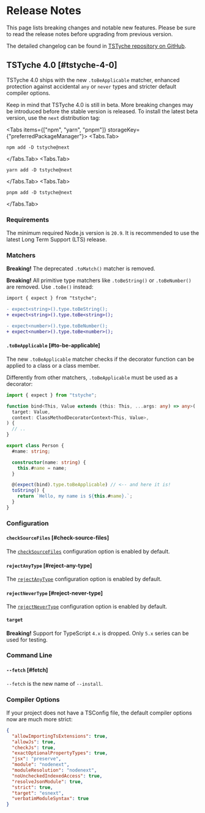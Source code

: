 
# Release Notes

This page lists breaking changes and notable new features. Please be sure to read the release notes before upgrading from previous version.

<Note>

The detailed changelog can be found in [TSTyche repository on GitHub](https://github.com/tstyche/tstyche/blob/main/RELEASES.md).

</Note>

## TSTyche 4.0  [#tstyche-4-0]

TSTyche 4.0 ships with the new `.toBeApplicable` matcher, enhanced protection against accidental `any` or `never` types and stricter default compiler options.

<Warning>

 Keep in mind that TSTyche 4.0 is still in beta. More breaking changes may be introduced before the stable version is released. To install the latest beta version, use the `next` distribution tag:

 <Tabs items={["npm", "yarn", "pnpm"]} storageKey={"preferredPackageManager"}>
 <Tabs.Tab>

 ```shell
 npm add -D tstyche@next
 ```

 </Tabs.Tab>
 <Tabs.Tab>

 ```shell
 yarn add -D tstyche@next
 ```

 </Tabs.Tab>
 <Tabs.Tab>

 ```shell
 pnpm add -D tstyche@next
 ```

 </Tabs.Tab>
 </Tabs>

 </Warning>

### Requirements

The minimum required Node.js version is `20.9`. It is recommended to use the latest Long Term Support (LTS) release.

### Matchers

<Warning>

**Breaking!** The deprecated `.toMatch()` matcher is removed.

</Warning>

<Warning>

**Breaking!** All primitive type matchers like `.toBeString()` or `.toBeNumber()` are removed. Use `.toBe()` instead:

```diff
import { expect } from "tstyche";

- expect<string>().type.toBeString();
+ expect<string>().type.toBe<string>();

- expect<number>().type.toBeNumber();
+ expect<number>().type.toBe<number>();
```

</Warning>

#### `.toBeApplicable` [#to-be-applicable]

The new `.toBeApplicable` matcher checks if the decorator function can be applied to a class or a class member.

Differently from other matchers, `.toBeApplicable` must be used as a decorator:

```ts
import { expect } from "tstyche";

function bind<This, Value extends (this: This, ...args: any) => any>(
  target: Value,
  context: ClassMethodDecoratorContext<This, Value>,
) {
  // ..
}

export class Person {
  #name: string;

  constructor(name: string) {
    this.#name = name;
  }

  @(expect(bind).type.toBeApplicable) // <-- and here it is!
  toString() {
    return `Hello, my name is ${this.#name}.`;
  }
}
```

### Configuration

#### `checkSourceFiles` [#check-source-files]

The [`checkSourceFiles`](../reference/config-file.mdx#check-source-files) configuration option is enabled by default.

#### `rejectAnyType` [#reject-any-type]

The [`rejectAnyType`](../reference/config-file.mdx#reject-any-type) configuration option is enabled by default.

#### `rejectNeverType` [#reject-never-type]

The [`rejectNeverType`](../reference/config-file.mdx#reject-never-type) configuration option is enabled by default.

#### `target`

<Warning>

**Breaking!** Support for TypeScript `4.x` is dropped. Only `5.x` series can be used for testing.

</Warning>

### Command Line

#### `--fetch` [#fetch]

`--fetch` is the new name of `--install`.

### Compiler Options

If your project does not have a TSConfig file, the default compiler options now are much more strict:

```json
{
  "allowImportingTsExtensions": true,
  "allowJs": true,
  "checkJs": true,
  "exactOptionalPropertyTypes": true,
  "jsx": "preserve",
  "module": "nodenext",
  "moduleResolution": "nodenext",
  "noUncheckedIndexedAccess": true,
  "resolveJsonModule": true,
  "strict": true,
  "target": "esnext",
  "verbatimModuleSyntax": true
}
```
